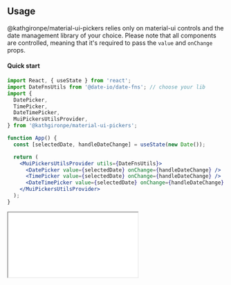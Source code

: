 
<PageMeta title="Usage" description="Simple usage example of @kathgironpe/material-ui-pickers" />

## Usage

@kathgironpe/material-ui-pickers relies only on material-ui controls and the date management library of your choice. Please note that all components are controlled, meaning that it's required to pass the `value` and `onChange` props.

<Ad />

#### Quick start

```jsx
import React, { useState } from 'react';
import DateFnsUtils from '@date-io/date-fns'; // choose your lib
import {
  DatePicker,
  TimePicker,
  DateTimePicker,
  MuiPickersUtilsProvider,
} from '@kathgironpe/material-ui-pickers';

function App() {
  const [selectedDate, handleDateChange] = useState(new Date());

  return (
    <MuiPickersUtilsProvider utils={DateFnsUtils}>
      <DatePicker value={selectedDate} onChange={handleDateChange} />
      <TimePicker value={selectedDate} onChange={handleDateChange} />
      <DateTimePicker value={selectedDate} onChange={handleDateChange} />
    </MuiPickersUtilsProvider>
  );
}
```

<NoSsr>
  <iframe
    title="codesandbox"
    src={`https://codesandbox.io/embed/${CODESANDBOX_EXAMPLE_ID}?hidenavigation=1&fontsize=14&view=preview`}
    style={{
      width: '100%',
      height: 650,
      border: 0,
      borderRadius: 4,
      overflow: 'hidden',
    }}
    sandbox="allow-modals allow-forms allow-popups allow-scripts allow-same-origin"
  />
</NoSsr>
